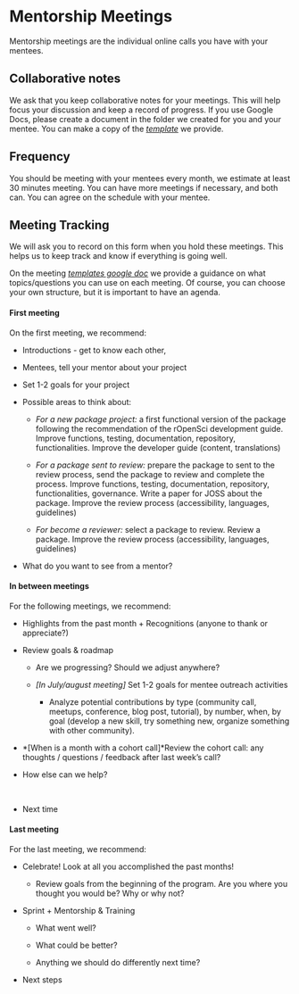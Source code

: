 # Mentorship Meetings

Mentorship meetings are the individual online calls you have with your
mentees.

## Collaborative notes

We ask that you keep collaborative notes for your meetings. This will
help focus your discussion and keep a record of progress. If you use
Google Docs, please create a document in the folder we created for you
and your mentee. You can make a copy of the
[*template*](https://docs.google.com/document/u/0/d/1vjmfbjv9ABJ6fkbtQRMFPydJZ3ypKOIpZ-xf7_iBhvo/edit)
we provide.

## Frequency

You should be meeting with your mentees every month, we estimate at
least 30 minutes meeting. You can have more meetings if necessary, and
both can. You can agree on the schedule with your mentee.

## Meeting Tracking

We will ask you to record on this form when you hold these meetings.
This helps us to keep track and know if everything is going well.

On the meeting [*templates google
doc*](https://docs.google.com/document/u/0/d/1vjmfbjv9ABJ6fkbtQRMFPydJZ3ypKOIpZ-xf7_iBhvo/edit)
we provide a guidance on what topics/questions you can use on each
meeting. Of course, you can choose your own structure, but it is
important to have an agenda.

#### First meeting

On the first meeting, we recommend:

- Introductions - get to know each other,

- Mentees, tell your mentor about your project

- Set 1-2 goals for your project

- Possible areas to think about:

  - *For a new package project:* a first functional version of the
    package following the recommendation of the rOpenSci development
    guide. Improve functions, testing, documentation, repository,
    functionalities. Improve the developer guide (content, translations)

  - *For a package sent to review:* prepare the package to sent to the
    review process, send the package to review and complete the process.
    Improve functions, testing, documentation, repository,
    functionalities, governance. Write a paper for JOSS about the
    package. Improve the review process (accessibility, languages,
    guidelines)

  - *For become a reviewer:* select a package to review. Review a
    package. Improve the review process (accessibility, languages,
    guidelines)

- What do you want to see from a mentor?

#### In between meetings

For the following meetings, we recommend:

- Highlights from the past month + Recognitions (anyone to thank or
  appreciate?)

- Review goals & roadmap

  - Are we progressing? Should we adjust anywhere?

  - *\[In July/august meeting\]* Set 1-2 goals for mentee outreach
    activities

    - Analyze potential contributions by type (community call, meetups,
      conference, blog post, tutorial), by number, when, by goal
      (develop a new skill, try something new, organize something with
      other community).

- \*\[When is a month with a cohort call\]\*Review the cohort call: any
  thoughts / questions / feedback after last week’s call?

- How else can we help?

 

- Next time

#### Last meeting

For the last meeting, we recommend:

- Celebrate! Look at all you accomplished the past months!

  - Review goals from the beginning of the program. Are you where you
    thought you would be? Why or why not?

- Sprint + Mentorship & Training

  - What went well?

  - What could be better?

  - Anything we should do differently next time?

- Next steps
